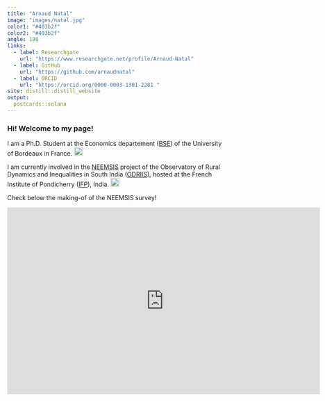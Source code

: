 ```yaml
---
title: "Arnaud Natal"
image: "images/natal.jpg"
color1: "#403b2f"
color2: "#403b2f"
angle: 180
links:
  - label: Researchgate
    url: "https://www.researchgate.net/profile/Arnaud-Natal"
  - label: GitHub
    url: "https://github.com/arnaudnatal"
  - label: ORCID
    url: "https://orcid.org/0000-0003-1301-2281 "
site: distill::distill_website
output:
  postcards::solana
---
```



### Hi! Welcome to my page!

I am a Ph.D. Student at the Economics departement ([BSE](https://www.bse.u-bordeaux.fr/)) of the University of Bordeaux in France. <img src="https://emojipedia-us.s3.dualstack.us-west-1.amazonaws.com/thumbs/320/joypixels/291/flag-france_1f1eb-1f1f7.png" width="20" height="20">

I am currently involved in the [NEEMSIS](https://neemsis.hypotheses.org/) project of the Observatory of Rural Dynamics and Inequalities in South India ([ODRIIS](https://odriis.hypotheses.org/)), hosted at the French Institute of Pondicherry ([IFP](https://www.ifpindia.org/)), India. <img src="https://emojipedia-us.s3.dualstack.us-west-1.amazonaws.com/thumbs/320/joypixels/291/flag-india_1f1ee-1f1f3.png" width="20" height="20">

Check below the making-of of the NEEMSIS survey!

<iframe width="720" height="430"
src="https://www.youtube.com/embed/b68yu1CTW0U" 
frameborder="0" 
allow="accelerometer; autoplay; encrypted-media; gyroscope; picture-in-picture" 
allowfullscreen></iframe>

